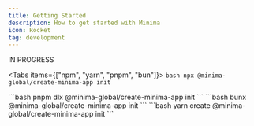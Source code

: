 ```yaml
---
title: Getting Started
description: How to get started with Minima
icon: Rocket
tag: development
---
```


IN PROGRESS

<Tabs items={["npm", "yarn", "pnpm", "bun"]}>
  <Tab value="npm">
    ```bash
    npx @minima-global/create-minima-app init
    ```
  </Tab>

  <Tab value="pnpm">
    ```bash
    pnpm dlx @minima-global/create-minima-app init
    ```
  </Tab>
  <Tab value="bun">
    ```bash
    bunx @minima-global/create-minima-app init
    ```
  </Tab>
  <Tab value="yarn">
    ```bash
    yarn create @minima-global/create-minima-app init
    ```
  </Tab>
</Tabs>
